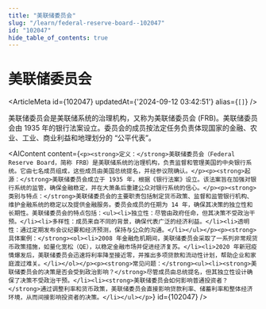 ```yaml
---
title: "美联储委员会"
slug: "/learn/federal-reserve-board--102047"
id: "102047"
hide_table_of_contents: true
---
```



# 美联储委员会

<ArticleMeta id={102047} updatedAt={'2024-09-12 03:42:51'} alias={`[]`} />
<div className='border-solid border-b border-t-0 my-4 border-[var(--ifm-color-gray-300)]' />

美联储委员会是美联储系统的治理机构，又称为美联储委员会 (FRB)。美联储委员会由 1935 年的银行法案设立。委员会的成员按法定任务负责体现国家的金融、农业、工业、商业利益和地理划分的 “公平代表”。

<AIContent content={`<p><strong>定义：</strong>美联储委员会（Federal Reserve Board，简称 FRB）是美联储系统的治理机构，负责监督和管理美国的中央银行系统。它由七名成员组成，这些成员由美国总统提名，并经参议院确认。</p><p><strong>起源：</strong>美联储委员会成立于 1935 年，根据《银行法案》设立。该法案旨在加强对银行系统的监管，确保金融稳定，并在大萧条后重建公众对银行系统的信心。</p><p><strong>类别与特点：</strong>美联储委员会的主要职责包括制定货币政策、监督和监管银行机构、维护金融系统的稳定以及提供金融服务。委员会成员的任期为 14 年，确保其决策的独立性和长期性。美联储委员会的特点包括：<ul><li>独立性：尽管由政府任命，但其决策不受政治干预。</li><li>多样性：成员来自不同的背景，确保代表广泛的经济利益。</li><li>透明性：通过定期发布会议纪要和经济预测，保持与公众的沟通。</li></ul></p><p><strong>具体案例：</strong><ol><li>2008 年金融危机期间，美联储委员会采取了一系列非常规货币政策措施，如量化宽松（QE），以稳定金融市场并促进经济复苏。</li><li>2020 年新冠疫情爆发后，美联储委员会迅速将利率降至接近零，并推出多项贷款和流动性计划，帮助企业和家庭渡过难关。</li></ol></p><p><strong>常见问题：</strong><ul><li><strong>美联储委员会的决策是否会受到政治影响？</strong>尽管成员由总统提名，但其独立性设计确保了决策不受政治干预。</li><li><strong>美联储委员会如何影响普通投资者？</strong>通过调整利率和货币政策，美联储委员会直接影响贷款利率、储蓄利率和整体经济环境，从而间接影响投资者的决策。</li></ul></p>`} id={102047} />
